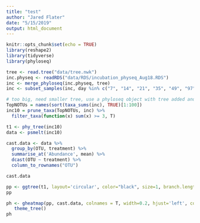 ```yaml
---
title: "test"
author: "Jared Flater"
date: "5/15/2019"
output: html_document
---
```


```r
knitr::opts_chunk$set(echo = TRUE)
library(reshape2)
library(tidyverse)
library(phyloseq)
```
```r
tree <- read.tree("data/tree.nwk")
inc.physeq <- readRDS("data/RDS/incubation_physeq_Aug18.RDS")
inc <- merge_phyloseq(inc.physeq, tree)
inc <- subset_samples(inc, day %in% c("7", "14", "21", "35", "49", "97"))

# too big, need smaller tree, use a phyloseq object with tree added and then only use one phyla
TopNOTUs = names(sort(taxa_sums(inc), TRUE)[1:100])
inc10 = prune_taxa(TopNOTUs, inc) %>%
  filter_taxa(function(x) sum(x) >= 3, T)

t1 <- phy_tree(inc10)
data <- psmelt(inc10) 
```

```r
cast.data <- data %>% 
  group_by(OTU, treatment) %>% 
  summarise_at('Abundance', mean) %>% 
  dcast(OTU ~ treatment) %>%
  column_to_rownames("OTU")

cast.data  
```
```r
pp <- ggtree(t1, layout='circular', color="black", size=1, branch.length='none', right=T) 
pp
```
```r
ph <- gheatmap(pp, cast.data, colnames = T, width=0.2, hjust='left', colnames_angle=-10, font.size=4)  +
   theme_tree() 
ph
```


